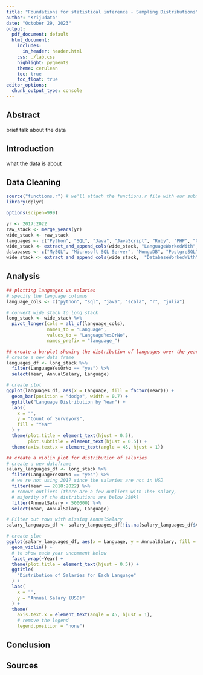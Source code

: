 ```yaml
---
title: "Foundations for statistical inference - Sampling Distributions"
author: "Krijudato"
date: "October 29, 2023"
output:
  pdf_document: default
  html_document:
    includes:
      in_header: header.html
    css: ./lab.css
    highlight: pygments
    theme: cerulean
    toc: true
    toc_float: true
editor_options: 
  chunk_output_type: console
---
```


## Abstract
brief talk about the data

## Introduction
what the data is about

## Data Cleaning

```r
source("functions.r") # we'll attach the functions.r file with our submission
library(dplyr)

options(scipen=999)

yr <- 2017:2022
raw_stack <- merge_years(yr)
wide_stack <- raw_stack
languages <- c("Python", "SQL", "Java", "JavaScript", "Ruby", "PHP", "C++", "Swift", "Scala", "R", "Rust", "Julia")
wide_stack <- extract_and_append_cols(wide_stack, "LanguageWorkedWith", languages)
databases <- c("MySQL", "Microsoft SQL Server", "MongoDB", "PostgreSQL", "Oracle", "IBM DB2", "Redis", "SQLite", "MariaDB")
wide_stack <- extract_and_append_cols(wide_stack,  "DatabaseWorkedWith", databases)
```

## Analysis

```r
## plotting languages vs salaries
# specify the language columns
language_cols <- c("python", "sql", "java", "scala", "r", "julia")

# convert wide stack to long stack
long_stack <- wide_stack %>%
  pivot_longer(cols = all_of(language_cols),
               names_to = "Language",
               values_to = "LanguageYesOrNo",
               names_prefix = "language_")

## create a barplot showing the distribution of languages over the years
# create a new data frame
languages_df <- long_stack %>%
  filter(LanguageYesOrNo == "yes") %>%
  select(Year, AnnualSalary, Language)

# create plot
ggplot(languages_df, aes(x = Language, fill = factor(Year))) +
  geom_bar(position = "dodge", width = 0.7) +
  ggtitle("Language Distribution by Year") +
  labs(
    x = "",
    y = "Count of Surveyors",
    fill = "Year"
  ) +
  theme(plot.title = element_text(hjust = 0.5),
        plot.subtitle = element_text(hjust = 0.5)) +
  theme(axis.text.x = element_text(angle = 45, hjust = 1))

## create a violin plot for distribution of salaries
# create a new dataframe
salary_languages_df <- long_stack %>%
  filter(LanguageYesOrNo == "yes") %>%
  # we're not using 2017 since the salaries are not in USD
  filter(Year == 2018:2022) %>%
  # remove outliers (there are a few outliers with 1bn+ salary, 
  # majority of the distributions are below 250k)
  filter(AnnualSalary < 500000) %>%
  select(Year, AnnualSalary, Language)

# Filter out rows with missing AnnualSalary
salary_languages_df <- salary_languages_df[!is.na(salary_languages_df$AnnualSalary), ]

# create plot
ggplot(salary_languages_df, aes(x = Language, y = AnnualSalary, fill = Language)) +
  geom_violin() +
  # to show each year uncomment below
  facet_wrap(~Year) +
  theme(plot.title = element_text(hjust = 0.5)) +
  ggtitle(
    "Distribution of Salaries for Each Language"
  ) +
  labs(
    x = "", 
    y = "Annual Salary (USD)"
  ) +
  theme(
    axis.text.x = element_text(angle = 45, hjust = 1),
    # remove the legend
    legend.position = "none")
```

## Conclusion

## Sources
